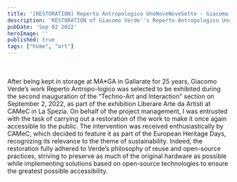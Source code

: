 ```yaml
---
title: '[RESTORATION] Reperto Antropologico UnoNoveNoveSette - Giacomo Verde'
description: 'RESTORATION of Giacomo Verde''s Reperto Antropologico UnoNoveNoveSette (Camec)'
pubDate: 'Sep 02 2022'
heroImage: ''
published: true
tags: ["home", "art"]
---
```



<ImageWithShadow src="/images/exps/reperto-antropologico-camec.webp"></ImageWithShadow>

<br />
<br />

<Paragraph>
  After being kept in storage at MA*GA in Gallarate for 25 years, Giacomo Verde’s work Reperto Antropo-logico was selected to be exhibited during the second inauguration of the “Techno-Art and Interaction” section on September 2, 2022, as part of the exhibition Liberare Arte da Artisti at CAMeC in La Spezia. On behalf of the project management, I was entrusted with the task of carrying out a restoration of the work to make it once again accessible to the public. The intervention was received enthusiastically by CAMeC, which decided to feature it as part of the European Heritage Days, recognizing its relevance to the theme of sustainability. Indeed, the restoration fully adhered to Verde’s philosophy of reuse and open-source practices, striving to preserve as much of the original hardware as possible while implementing solutions based on open-source technologies to ensure the greatest possible accessibility.
</Paragraph>


